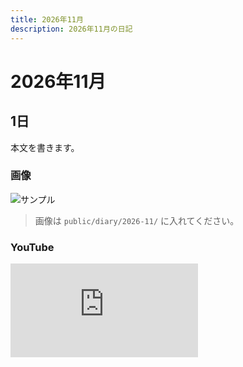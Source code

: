 ```yaml
---
title: 2026年11月
description: 2026年11月の日記
---
```


# 2026年11月

## 1日
本文を書きます。

### 画像
![サンプル](/diary/2026-11/sample.jpg)
> 画像は `public/diary/2026-11/` に入れてください。

### YouTube
<div style={{position:'relative', paddingTop:'56.25%'}}>
  <iframe
    src="https://www.youtube.com/embed/VIDEO_ID"
    title="2026年11月の動画"
    style={{position:'absolute', inset:0, width:'100%', height:'100%'}}
    frameBorder="0"
    allow="accelerometer; autoplay; clipboard-write; encrypted-media; gyroscope; picture-in-picture; web-share"
    allowFullScreen
  />
</div>
